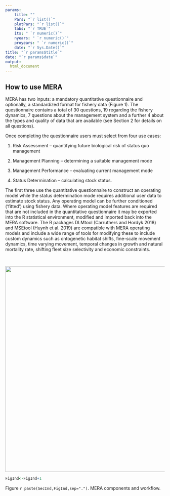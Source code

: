 ```yaml
---
params: 
    title: ""
    Pars: "`r list()`"
    plotPars: "`r list()`"
    tabs: "`r TRUE`"
    its: " `r numeric()`"
    nyears: " `r numeric()`"
    proyears: " `r numeric()`"
    date: "`r Sys.Date()`"
title: "`r params$title`"
date: "`r params$date`"
output:
  html_document
---
```




## How to use MERA 

MERA has two inputs: a mandatory quantitative questionnaire and optionally, a standardized format for fishery data (Figure 1). The questionnaire contains a total of 30 questions, 19 regarding the fishery dynamics, 7 questions about the management system and a further 4 about the types and quality of data that are available (see Section 2 for details on all questions). 

Once completing the questionnaire users must select from four use cases: 

1.	Risk Assessment – quantifying future biological risk of status quo management

2.	Management Planning – determining a suitable management mode

3.	Management Performance – evaluating current management mode

4.	Status Determination – calculating stock status. 

The first three use the quantitative questionnaire to construct an operating model while the status determination mode requires additional user data to estimate stock status. Any operating model can be further conditioned (‘fitted’) using fishery data. Where operating model features are required that are not included in the quantitative questionnaire it may be exported into the R statistical environment, modified and imported back into the MERA software. The R packages DLMtool (Carruthers and Hordyk 2018) and MSEtool (Huynh et al. 2019) are compatible with MERA operating models and include a wide range of tools for modifying  these to include custom dynamics such as ontogenetic habitat shifts, fine-scale movement dynamics, time varying movement, temporal changes in growth and natural mortality rate, shifting fleet size selectivity and economic constraints. 

<br />

<img src="./Images/MERA Diagram.jpg" width="650">

```r

FigInd<-FigInd+1

```

Figure `r paste(SecInd,FigInd,sep=".")`. MERA components and workflow. 






